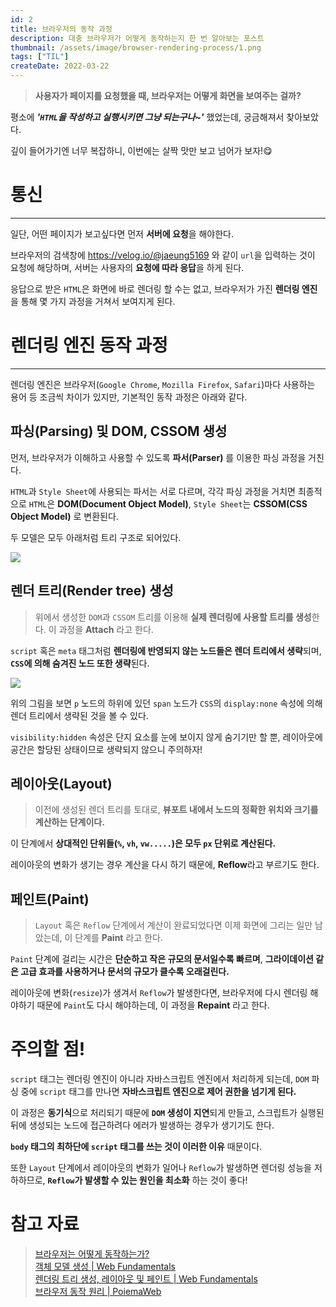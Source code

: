 ```yaml
---
id: 2
title: 브라우저의 동작 과정
description: 대충 브라우저가 어떻게 동작하는지 한 번 알아보는 포스트
thumbnail: /assets/image/browser-rendering-process/1.png
tags: ["TIL"]
createDate: 2022-03-22
---
```


> **사용자가 페이지를 요청했을 때, 브라우저는 어떻게 화면을 보여주는 걸까?**

평소에 **_'`HTML`을 작성하고 실행시키면 그냥 되는구나~'_** 했었는데, 궁금해져서 찾아보았다.

깊이 들어가기엔 너무 복잡하니, 이번에는 살짝 맛만 보고 넘어가 보자!😋

# 통신

---

일단, 어떤 페이지가 보고싶다면 먼저 **서버에 요청**을 해야한다.

브라우저의 검색창에 https://velog.io/@jaeung5169 와 같이 `url`을 입력하는 것이 요청에 해당하며, 서버는 사용자의 **요청에 따라 응답**을 하게 된다.

응답으로 받은 `HTML`은 화면에 바로 렌더링 할 수는 없고, 브라우저가 가진 **렌더링 엔진**을 통해 몇 가지 과정을 거쳐서 보여지게 된다.

# 렌더링 엔진 동작 과정

---

렌더링 엔진은 브라우저(`Google Chrome`, `Mozilla Firefox`, `Safari`)마다 사용하는 용어 등 조금씩 차이가 있지만, 기본적인 동작 과정은 아래와 같다.

## 파싱(Parsing) 및 DOM, CSSOM 생성

먼저, 브라우저가 이해하고 사용할 수 있도록 **파서(Parser)** 를 이용한 파싱 과정을 거친다.

`HTML`과 `Style Sheet`에 사용되는 파서는 서로 다르며, 각각 파싱 과정을 거치면 최종적으로
`HTML`은 **DOM(Document Object Model)**, `Style Sheet`는 **CSSOM(CSS Object Model)** 로 변환된다.

두 모델은 모두 아래처럼 트리 구조로 되어있다.

![](/assets/image/browser-rendering-process/1.png)

## 렌더 트리(Render tree) 생성

> 위에서 생성한 `DOM`과 `CSSOM` 트리를 이용해 **실제 렌더링에 사용할 트리를 생성**한다. 이 과정을 **Attach** 라고 한다.

`script` 혹은 `meta` 태그처럼 **렌더링에 반영되지 않는 노드들은 렌더 트리에서 생략**되며, **`CSS`에 의해 숨겨진 노드 또한 생략**된다.

![](/assets/image/browser-rendering-process/2.png)

위의 그림을 보면 `p` 노드의 하위에 있던 `span` 노드가 `CSS`의 `display:none` 속성에 의해 렌더 트리에서 생략된 것을 볼 수 있다.

`visibility:hidden` 속성은 단지 요소를 눈에 보이지 않게 숨기기만 할 뿐, 레이아웃에 공간은 할당된 상태이므로 생략되지 않으니 주의하자!

## 레이아웃(Layout)

> 이전에 생성된 렌더 트리를 토대로, **뷰포트 내에서 노드의 정확한 위치와 크기를 계산하는 단계이다.**

이 단계에서 **상대적인 단위들(`%`, `vh`, `vw.....`)은 모두 `px` 단위로 계산된다.**

레이아웃의 변화가 생기는 경우 계산을 다시 하기 때문에, **Reflow**라고 부르기도 한다.

## 페인트(Paint)

> `Layout` 혹은 `Reflow` 단계에서 계산이 완료되었다면 이제 화면에 그리는 일만 남았는데, 이 단계를 **Paint** 라고 한다.

`Paint` 단계에 걸리는 시간은 **단순하고 작은 규모의 문서일수록 빠르며**, **그라이데이션 같은 고급 효과를 사용하거나 문서의 규모가 클수록 오래걸린다.**

레이아웃에 변화(`resize`)가 생겨서 `Reflow`가 발생한다면, 브라우저에 다시 렌더링 해야하기 때문에 `Paint`도 다시 해야하는데, 이 과정을 **Repaint** 라고 한다.

# 주의할 점!

`script` 태그는 렌더링 엔진이 아니라 자바스크립트 엔진에서 처리하게 되는데, `DOM` 파싱 중에 `script` 태그를 만나면 **자바스크립트 엔진으로 제어 권한을 넘기게 된다.**

이 과정은 **동기식**으로 처리되기 때문에 **`DOM` 생성이 지연**되게 만들고, 스크립트가 실행된 뒤에 생성되는 노드에 접근하려다 에러가 발생하는 경우가 생기기도 한다.

**`body` 태그의 최하단에 `script` 태그를 쓰는 것이 이러한 이유** 때문이다.

또한 `Layout` 단계에서 레이아웃의 변화가 일어나 `Reflow`가 발생하면 렌더링 성능을 저하하므로, **`Reflow`가 발생할 수 있는 원인을 최소화** 하는 것이 좋다!

# 참고 자료

> [브라우저는 어떻게 동작하는가?](https://d2.naver.com/helloworld/59361) <br> [객체 모델 생성 | Web Fundamentals](https://developers.google.com/web/fundamentals/performance/critical-rendering-path/constructing-the-object-model?hl=ko) <br> [렌더링 트리 생성, 레이아웃 및 페인트 | Web Fundamentals](https://developers.google.com/web/fundamentals/performance/critical-rendering-path/render-tree-construction) <br> [브라우저 동작 원리 | PoiemaWeb](https://poiemaweb.com/js-browser)
